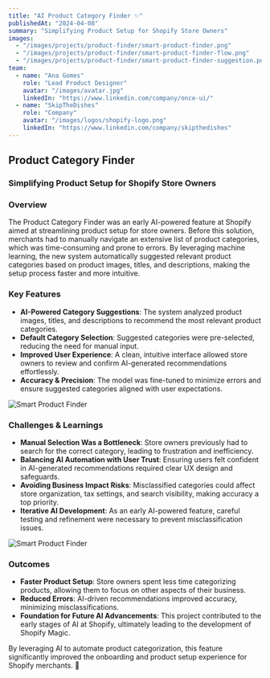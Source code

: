 ```yaml
---
title: "AI Product Category Finder ✨"
publishedAt: "2024-04-08"
summary: "Simplifying Product Setup for Shopify Store Owners"
images:
  - "/images/projects/product-finder/smart-product-finder.png"
  - "/images/projects/product-finder/smart-product-finder-flow.png"
  - "/images/projects/product-finder/smart-product-finder-suggestion.png"
team:
  - name: "Ana Gomes"
    role: "Lead Product Designer"
    avatar: "/images/avatar.jpg"
    linkedIn: "https://www.linkedin.com/company/once-ui/"
  - name: "SkipTheDishes"
    role: "Company"
    avatar: "/images/logos/shopify-logo.png"
    linkedIn: "https://www.linkedin.com/company/skipthedishes"
---
```


## **Product Category Finder**  
### **Simplifying Product Setup for Shopify Store Owners**  

### **Overview**  
The Product Category Finder was an early AI-powered feature at Shopify aimed at streamlining product setup for store owners. Before this solution, merchants had to manually navigate an extensive list of product categories, which was time-consuming and prone to errors. By leveraging machine learning, the new system automatically suggested relevant product categories based on product images, titles, and descriptions, making the setup process faster and more intuitive.  

### **Key Features**  
- **AI-Powered Category Suggestions**: The system analyzed product images, titles, and descriptions to recommend the most relevant product categories.  
- **Default Category Selection**: Suggested categories were pre-selected, reducing the need for manual input.  
- **Improved User Experience**: A clean, intuitive interface allowed store owners to review and confirm AI-generated recommendations effortlessly.  
- **Accuracy & Precision**: The model was fine-tuned to minimize errors and ensure suggested categories aligned with user expectations.  

![Smart Product Finder](/images/projects/product-finder/smart-product-finder-flow.png)

### **Challenges & Learnings**  
- **Manual Selection Was a Bottleneck**: Store owners previously had to search for the correct category, leading to frustration and inefficiency.  
- **Balancing AI Automation with User Trust**: Ensuring users felt confident in AI-generated recommendations required clear UX design and safeguards.  
- **Avoiding Business Impact Risks**: Misclassified categories could affect store organization, tax settings, and search visibility, making accuracy a top priority.  
- **Iterative AI Development**: As an early AI-powered feature, careful testing and refinement were necessary to prevent misclassification issues. 

![Smart Product Finder](/images/projects/product-finder/smart-product-finder-suggestion.png)

### **Outcomes**  
- **Faster Product Setup**: Store owners spent less time categorizing products, allowing them to focus on other aspects of their business.  
- **Reduced Errors**: AI-driven recommendations improved accuracy, minimizing misclassifications.  
- **Foundation for Future AI Advancements**: This project contributed to the early stages of AI at Shopify, ultimately leading to the development of Shopify Magic.  

By leveraging AI to automate product categorization, this feature significantly improved the onboarding and product setup experience for Shopify merchants. 🚀  
